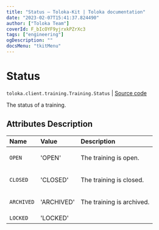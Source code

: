 ```yaml
---
title: "Status — Toloka-Kit | Toloka documentation"
date: "2023-02-07T15:41:37.824490"
author: ["Toloka Team"]
coverId: F_bIcOYF9yjrxkPZrXc3
tags: ["engineering"]
ogDescription: ""
docsMenu: "tkitMenu"
---
```


# Status
`toloka.client.training.Training.Status` | [Source code](https://github.com/Toloka/toloka-kit/blob/v1.1.3/src/client/training.py#L80)

The status of a training.

## Attributes Description

| Name | Value | Description |
| :------| :-----------| :----------|
`OPEN`|'OPEN'|<p>The training is open.</p>
`CLOSED`|'CLOSED'|<p>The training is closed.</p>
`ARCHIVED`|'ARCHIVED'|<p>The training is archived.</p>
`LOCKED`|'LOCKED'|